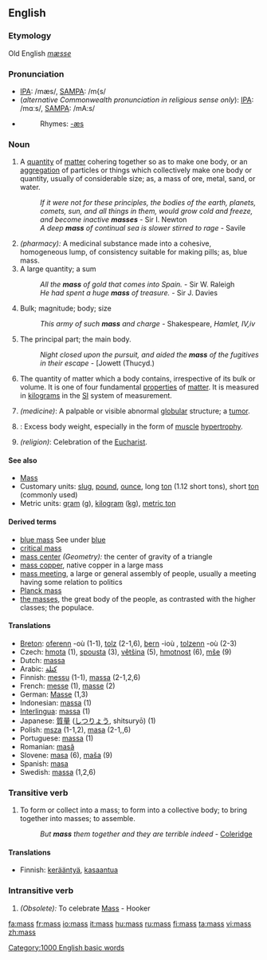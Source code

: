{{see|Mass}}
{{wikipedia|mass}}
==English==

===Etymology===
Old English ''[[mæsse]]''

===Pronunciation===
*[[IPA]]: /mæs/, [[SAMPA]]: /m{s/
*(''alternative Commonwealth pronunciation in religious sense only''): [[IPA]]: /mɑːs/, [[SAMPA]]: /mA:s/
*{{audio|en-us-mass.ogg|Audio (US)}}
*:Rhymes: [[Rhymes:English:-æs|-æs]]

===Noun===
{{en-noun|es|-}}
# A [[quantity]] of [[matter]] cohering together so as to make one body, or an [[aggregation]] of particles or things which collectively make one body or quantity, usually of considerable size; as, a mass of ore, metal, sand, or water.
#:''If it were not for these principles, the bodies of the earth, planets, comets, sun, and all things in them, would grow cold and freeze, and become inactive '''masses''''' - Sir I. Newton
#:''A deep '''mass''' of continual sea is slower stirred to rage'' - Savile
# ''(pharmacy):'' A medicinal substance made into a cohesive, homogeneous lump, of consistency suitable for making pills; as, blue mass.
# A large quantity; a sum
#:''All the '''mass''' of gold that comes into Spain.'' - Sir W. Raleigh
#:''He had spent a huge '''mass''' of treasure.'' - Sir J. Davies
# Bulk; magnitude; body; size
#:''This army of such '''mass''' and charge'' - Shakespeare, ''Hamlet, IV,iv''
# The principal part; the main body.
#:''Night closed upon the pursuit, and aided the '''mass''' of the fugitives in their escape'' -  [Jowett (Thucyd.)
# {{physics}} The quantity of matter which a body contains, irrespective of its bulk or volume.  It is one of four fundamental [[property|properties]] of [[matter]]. It is measured in [[kilogram]]s in the [[SI]] system of measurement. 
# ''(medicine)'': A palpable or visible abnormal [[globular]] structure; a [[tumor]].
# {{bodybuilding}}: Excess body weight, especially in the form of [[muscle]] [[hypertrophy]].
# ''(religion)'': Celebration of the [[Eucharist]].

====See also====
*[[Mass]]
*Customary units: [[slug]], [[pound]], [[ounce]], long [[ton]] (1.12 short tons), short [[ton]] (commonly used)
*Metric units: [[gram]] (g), [[kilogram]] ([[kg]]), [[metric ton]]

====Derived terms====
*[[blue mass]] See under [[blue]]
*[[critical mass]]
*[[mass center]] ''(Geometry):'' the center of gravity of a triangle
*[[mass copper]], native copper in a large mass
*[[mass meeting]], a large or general assembly of people, usually a meeting having some relation to politics
*[[Planck mass]]
*[[the masses]], the great body of the people, as contrasted with the higher classes; the populace.

====Translations====
{{rfc-trans}}
*[[Breton]]: [[oferenn]] {{f}} -où (1-1), [[tolz]] {{m}} (2-1,6), [[bern]] {{m}} -ioù {{p}}, [[tolzenn]] {{f}} -où {{p}} (2-3)
*Czech: [[hmota]] {{f}} (1), [[spousta]] {{f}} (3), [[většina]] {{f}} (5), [[hmotnost]] {{f}} (6), [[mše]] {{f}} (9)
*Dutch: [[massa]] {{f}}
*Arabic: [[كتلة]]
*Finnish: [[messu]] (1-1), [[massa]] (2-1,2,6)
*French: [[messe]] {{f}} (1), [[masse]] {{f}} (2)
*German: [[Masse]] {{f}} (1,3)
*Indonesian: [[massa]] (1)
*[[Interlingua]]: [[massa]] (1)
*Japanese: [[質量]] ([[しつりょう]], shitsuryō) (1)
*Polish: [[msza]] {{f}} (1-1,2), [[masa]] {{f}} (2-1,,6)
*Portuguese: [[massa]] {{f}} (1)
*Romanian: [[masă]] {{f}}
*Slovene: [[masa]] {{f}} (6), [[maša]] {{f}} (9)
*Spanish: [[masa]] {{f}}
*Swedish: [[massa]] (1,2,6)

===Transitive verb===
{{en-infl-reg-sibilant|ma|ss|}}

# To form or collect into a mass; to form into a collective body; to bring together into masses; to assemble.
#:''But '''mass''' them together and they are terrible indeed'' - [[Coleridge]]

====Translations====
*Finnish: [[kerääntyä]], [[kasaantua]]

===Intransitive verb===
{{en-infl-reg-sibilant|ma|ss|}}

# ''(Obsolete):'' To celebrate [[Mass]] - Hooker

[[Category:1000 English basic words]]

[[fa:mass]]
[[fr:mass]]
[[io:mass]]
[[it:mass]]
[[hu:mass]]
[[ru:mass]]
[[fi:mass]]
[[ta:mass]]
[[vi:mass]]
[[zh:mass]]